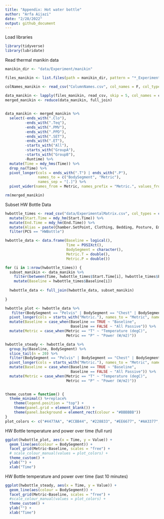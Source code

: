 ```yaml
---
title: "Appendix: Hot water bottle"
author: "Arfa Aijazi"
date: "2/28/2022"
output: github_document
---
```


Load libraries\
```r
library(tidyverse)
library(lubridate)
```
Read thermal manikin data\
```r
manikin_dir <- "data/Experiment/manikin"

files_manikin <- list.files(path = manikin_dir, pattern = "*_Experiment.csv", full.names = TRUE)

colNames_manikin <- read_csv("ColumnNames.csv", col_names = F, col_types = cols())

data_manikin <- lapply(files_manikin, read_csv, skip = 5, col_names = colNames_manikin$X1, col_types = cols())
merged_manikin <- reduce(data_manikin, full_join)
  
  
data_manikin <- merged_manikin %>%
  select(-ends_with(".Clo"), 
         -ends_with(".Teq"), 
         -ends_with(".PMV"), 
         -ends_with(".PPD"), 
         -ends_with(".SET"), 
         -ends_with(".ET"), 
         -starts_with("All"), 
         -starts_with("GroupA"), 
         -starts_with("GroupB"),
         -Runtime) %>%
  mutate(Time = mdy_hms(Time)) %>%
  drop_na(Time) %>%
  pivot_longer(cols = ends_with(".T") | ends_with(".P"),
               names_to = c("BodySegment", "Metric"),
               names_sep = "[.]") %>%
  pivot_wider(names_from = Metric, names_prefix = "Metric.", values_from = value)

rm(merged_manikin) 
```

Subset HW Bottle Data\
```r
hwbottle_times <- read_csv("data/ExperimentalMatrix.csv", col_types = cols()) %>%
  mutate(Start.Time = mdy_hm(Start.Time)) %>%
  mutate(End.Time = mdy_hm(End.Time)) %>%
  mutate(Alias = paste(Chamber.SetPoint, Clothing, Bedding, Posture, Emergency.Blanket, Bed.Type, PCS, Repetition, sep = "_")) %>%
  filter(PCS == "HWBottle")
```

```r
hwbottle_data <- data.frame(Baseline = logical(),
                            Time = POSIXct(),
                            BodySegment = character(),
                            Metric.T = double(),
                            Metric.P = double())

for (i in 1:nrow(hwbottle_times)) {
  subset_manikin <- data_manikin %>%
    filter(between(Time, hwbottle_times$Start.Time[i], hwbottle_times$End.Time[i]-minutes(1))) %>%
    mutate(Baseline = hwbottle_times$Baseline[i])
  
  hwbottle_data <- full_join(hwbottle_data, subset_manikin)
    
}

hwbottle_plot <- hwbottle_data %>%
   filter(BodySegment == "Pelvis" | BodySegment == "Chest" | BodySegment == "LThigh" | BodySegment == "RThigh" | BodySegment == "Back" | BodySegment == "LFoot" | BodySegment == "RFoot") %>%
  pivot_longer(cols = starts_with("Metric."), names_to = "Metric", names_prefix = "Metric.", values_to = "Value") %>%
  mutate(Baseline = case_when(Baseline == TRUE ~ "Baseline",
                              Baseline == FALSE ~ "All Passive")) %>%
  mutate(Metric = case_when(Metric == "T" ~ "Temperature (degC)",
                            Metric == "P" ~ "Power (W/m2)"))

hwbottle_steady <- hwbottle_data %>%
  group_by(Baseline, BodySegment) %>%
  slice_tail(n = 20) %>%
  filter(BodySegment == "Pelvis" | BodySegment == "Chest" | BodySegment == "LThigh" | BodySegment == "RThigh" | BodySegment == "Back" | BodySegment == "LFoot" | BodySegment == "RFoot") %>%
  pivot_longer(cols = starts_with("Metric."), names_to = "Metric", names_prefix = "Metric.", values_to = "Value") %>%
  mutate(Baseline = case_when(Baseline == TRUE ~ "Baseline",
                              Baseline == FALSE ~ "All Passive")) %>%
  mutate(Metric = case_when(Metric == "T" ~ "Temperature (degC)",
                            Metric == "P" ~ "Power (W/m2)"))
  
```

```r
theme_custom = function() {
  theme_minimal() %+replace%
    theme(legend.position = "top") +
    theme(panel.grid = element_blank()) +
    theme(panel.background = element_rect(colour = "#BBBBBB"))
}
plot_colors <- c("#4477AA", "#CCBB44", "#228833", "#EE6677", "#AA3377", "#66CCEE")
```

HW Bottle temperature and power over time (full run)\  
```r
ggplot(hwbottle_plot, aes(x = Time, y = Value)) +
  geom_line(aes(colour = BodySegment)) +
  facet_grid(Metric~Baseline, scales = "free") +
  # scale_colour_manual(values = plot_colors) +
  theme_custom() +
  ylab("") +
  xlab("Time")
```

HW Bottle temperature and power over time (last 10 minutes)\
```r
ggplot(hwbottle_steady, aes(x = Time, y = Value)) +
  geom_line(aes(colour = BodySegment)) +
  facet_grid(Metric~Baseline, scales = "free") +
  #scale_colour_manual(values = plot_colors) +
  theme_custom() +
  ylab("") +
  xlab("Time")
```